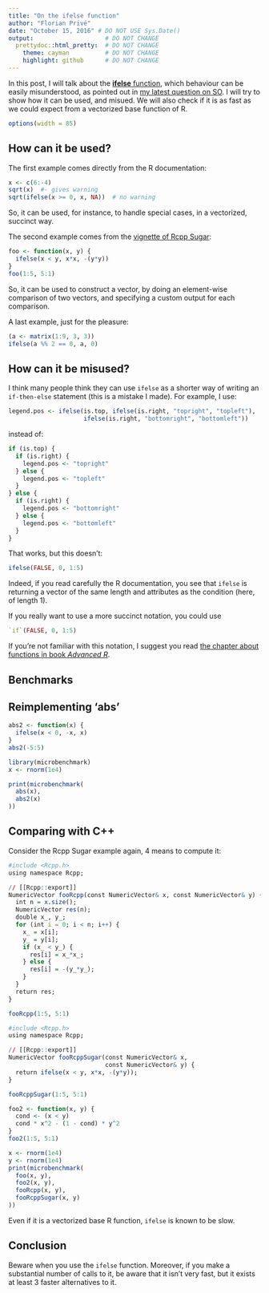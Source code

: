 ```yaml
---
title: "On the ifelse function"
author: "Florian Privé"
date: "October 15, 2016" # DO NOT USE Sys.Date()
output:                    # DO NOT CHANGE
  prettydoc::html_pretty:  # DO NOT CHANGE
    theme: cayman          # DO NOT CHANGE
    highlight: github      # DO NOT CHANGE
---
```


In this post, I will talk about the [**ifelse** function](https://stat.ethz.ch/R-manual/R-devel/library/base/html/ifelse.html), which behaviour can be easily misunderstood, as pointed out in [my latest question on SO](http://stackoverflow.com/questions/40026975/subsetting-with-negative-indices-best-practices). I will try to show how it can be used, and misued. We will also check if it is as fast as we could expect from a vectorized base function of R.

```r
options(width = 85)
```


## How can it be used?

The first example comes directly from the R documentation:

```r
x <- c(6:-4)
sqrt(x)  #- gives warning
sqrt(ifelse(x >= 0, x, NA))  # no warning
```
So, it can be used, for instance, to handle special cases, in a vectorized, succinct way.

The second example comes from the [vignette of Rcpp Sugar](https://cran.r-project.org/web/packages/Rcpp/vignettes/Rcpp-sugar.pdf):

```r
foo <- function(x, y) {
  ifelse(x < y, x*x, -(y*y))
}
foo(1:5, 5:1)
```

So, it can be used to construct a vector, by doing an element-wise comparison of two vectors, and specifying a custom output for each comparison.

A last example, just for the pleasure:
```r
(a <- matrix(1:9, 3, 3))
ifelse(a %% 2 == 0, a, 0)
```

## How can it be misused?

I think many people think they can use `ifelse` as a shorter way of writing an `if-then-else` statement (this is a mistake I made). For example, I use:
```r
legend.pos <- ifelse(is.top, ifelse(is.right, "topright", "topleft"),
                     ifelse(is.right, "bottomright", "bottomleft"))
```
instead of:
```r
if (is.top) {
  if (is.right) {
    legend.pos <- "topright"
  } else {
    legend.pos <- "topleft"
  }
} else {
  if (is.right) {
    legend.pos <- "bottomright"
  } else {
    legend.pos <- "bottomleft"
  }
}
```

That works, but this doesn't:
```r
ifelse(FALSE, 0, 1:5)
```

Indeed, if you read carefully the R documentation, you see that `ifelse` is returning a vector of the same length and attributes as the condition (here, of length 1).

If you really want to use a more succinct notation, you could use 
```r
`if`(FALSE, 0, 1:5)
```

If you're not familiar with this notation, I suggest you read [the chapter about functions in book _Advanced R_](http://adv-r.had.co.nz/Functions.html).

## Benchmarks

## Reimplementing 'abs'

```r
abs2 <- function(x) {
  ifelse(x < 0, -x, x)
}
abs2(-5:5)
```

```r
library(microbenchmark)
x <- rnorm(1e4)

print(microbenchmark(
  abs(x), 
  abs2(x)
))
```

## Comparing with C++

Consider the Rcpp Sugar example again, 4 means to compute it:

```r
#include <Rcpp.h>
using namespace Rcpp;

// [[Rcpp::export]]
NumericVector fooRcpp(const NumericVector& x, const NumericVector& y) {
  int n = x.size();
  NumericVector res(n);
  double x_, y_;
  for (int i = 0; i < n; i++) { 
    x_ = x[i];
    y_ = y[i];
    if (x_ < y_) {
      res[i] = x_*x_;
    } else {
      res[i] = -(y_*y_);
    }
  }
  return res;
}
```

```r
fooRcpp(1:5, 5:1)
```

```r
#include <Rcpp.h>
using namespace Rcpp;

// [[Rcpp::export]]
NumericVector fooRcppSugar(const NumericVector& x, 
                           const NumericVector& y) {
  return ifelse(x < y, x*x, -(y*y));
}
```

```r
fooRcppSugar(1:5, 5:1)
```

```r
foo2 <- function(x, y) {
  cond <- (x < y)
  cond * x^2 - (1 - cond) * y^2
}
foo2(1:5, 5:1)
```


```r
x <- rnorm(1e4)
y <- rnorm(1e4)
print(microbenchmark(
  foo(x, y),
  foo2(x, y),
  fooRcpp(x, y),
  fooRcppSugar(x, y)
))
```

Even if it is a vectorized base R function, `ifelse` is known to be slow.

## Conclusion

Beware when you use the `ifelse` function. Moreover, if you make a substantial number of calls to it, be aware that it isn't very fast, but it exists at least 3 faster alternatives to it.